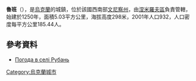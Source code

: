 {{coord|49|0|40|N|28|58|9|E|scale:30000|display=title}}

'''魯班'''（{{lang-uk|Рубань}}），是[[烏克蘭|烏克蘭]]的城鎮，位於該國西南部[[文尼察州|文尼察州]]，由[[涅米羅夫區|涅米羅夫區]]負責管轄，始建於1250年，面積5.03平方公里，海拔高度298米，2001年人口932，人口密度每平方公里185.44人。

==參考資料==
* [http://weather.in.ua/ua/vinnickaja/22808 Погода в селі Рубань] {{Wayback|url=http://weather.in.ua/ua/vinnickaja/22808 |date=20111220081436 }}

{{Ukraine-geo-stub}}
[[Category:烏克蘭城市|Category:烏克蘭城市]]